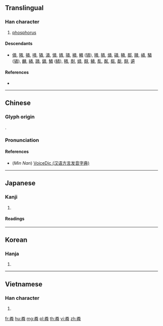 {{character info/new}}
==Translingual==

===Han character===
{{Han char|rn=119|rad=米|as=06|sn=12|four=|canj=FDNIQ|ids=⿱米舛}}

# [[phosphorus]]

====Descendants====
* [[僯]], [[隣]], [[撛]], [[噒]], [[獜]], [[潾]], [[憐]], [[嫾]], [[璘]], [[橉]], [[轔]] ([[辚]]), [[暽]], [[膦]], [[燐]], [[磷]], [[瞵]], [[鄰]], [[䫰]], [[嶙]], [[驎]] ([[𬴊]]), [[麟]], [[繗]], [[蹸]], [[鏻]], [[鱗]] ([[鳞]]), [[疄]], [[㔂]], [[䗲]], [[䚏]], [[䚬]], [[亃]], [[粼]], [[甐]], [[斴]], [[翷]], [[遴]]

====References====
* {{Han ref|kx=0909.010|dkj=26939|dj=1334.280|hdz=53147.120|uh=7CA6|ud=31910}}

----

==Chinese==
{{zh-forms}}

===Glyph origin===
{{Han etym}}
{{Han compound|炎|t1=fire|舛|ls=ic}}.

===Pronunciation===
{{zh-pron
|m=lín,lìn
|c=leon4
|mn=lîn/līn
|mc=y
|oc=y
|ma=
|cat=n
}}

====References====
* (''Min Nan'') [http://cn.voicedic.com/ VoiceDic (汉语方言发音字典)]

----

==Japanese==

===Kanji===
{{ja-kanji|grade=|rs=米06}}

# {{defn|lang=ja|sort=米06}}

====Readings====
{{ja-readings|goon=[[りん]] (rin)|kanon=[[りん]] (rin)}}

----

==Korean==

===Hanja===
{{ko-hanja|hangeul=[[린]]>[[인]]|eumhun=|rv=rin>in|mr=rin>in|y=lin>in}}

# {{defn|lang=ko|sort=米06}}

----

==Vietnamese==

===Han character===
{{vi-hantu|[[lân]], [[lấn]]|rs=米06}}

# {{defn|lang=vi|sort=米06}}

[[fr:粦]]
[[hu:粦]]
[[mg:粦]]
[[pl:粦]]
[[th:粦]]
[[vi:粦]]
[[zh:粦]]